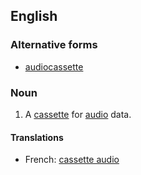 ==English==

===Alternative forms===
*[[audiocassette]]

===Noun===
{{en-noun|sg=[[audio]] [[cassette]]}}

# A [[cassette]] for [[audio]] data.

====Translations====
*French: [[cassette audio]] {{f}}